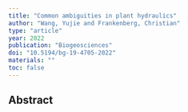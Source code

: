 ```yaml
---
title: "Common ambiguities in plant hydraulics"
author: "Wang, Yujie and Frankenberg, Christian"
type: "article"
year: 2022
publication: "Biogeosciences"
doi: "10.5194/bg-19-4705-2022"
materials: ""
toc: false
---
```


## Abstract

